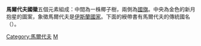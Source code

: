 {{Infobox coat of arms
|name             = 马尔代夫国徽
|image            = Coat of Arms of Maldives.svg
|image_width      = 250
|middle           = 
|middle_width     = 
|middle_caption   = 
|lesser           = 
|lesser_width     = 
|lesser_caption   = 
|armiger          = {{MDV}}
|year_adopted     = 
|crest            = 
|torse            = 
|shield           = 
|supporters       = 
|compartment      = 
|motto            = 
|orders           = 
|other_elements   = 
|earlier_versions = 
|use              = 
}}

'''馬爾代夫國徽'''五個元素組成：中間為一株椰子樹，兩側為[[馬爾代夫國旗|國旗]]。中央為金色的新月抱星的圖案，象徵馬爾代夫是[[伊斯蘭教|伊斯蘭國家]]。下面的綬帶書有馬爾代夫的傳統國名（{{lang|ar|الدولة المحلديبية|}}）。

{{亚洲题目|國徽}}

[[Category:馬爾代夫|Category:馬爾代夫]]
[[Category:國徽|M]]